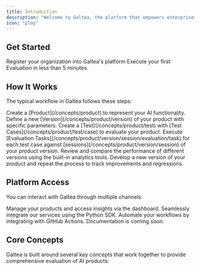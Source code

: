 ```yaml
---
title: Introduction
description: "Welcome to Galtea, the platform that empowers enterprises by providing a comprehensive AI evaluation platform that improves AI reliability, reduces risks, streamlines compliance, and accelerates time to market."
icon: "play"
---
```



## Get Started

<CardGroup cols={2}>
  <Card title="Register" icon="user-plus" href="/registration">
    Register your organization into Galtea's platform
  </Card>
  <Card title="Quickstart" icon="rocket" href="/quickstart">
    Execute your first Evaluation in less than 5 minutes
  </Card>
</CardGroup>

## How It Works

The typical workflow in Galtea follows these steps:

<Steps>
  <Step title="Create Product">Create a [Product](/concepts/product) to represent your AI functionality.</Step>
  <Step title="Create Version">Define a new [Version](/concepts/product/version) of your product with specific parameters.</Step>
  <Step title="Create Test">Create a [Test](/concepts/product/test) with [Test Cases](/concepts/product/test/case) to evaluate your product.</Step>
  <Step title="Run Evaluation Tasks">Execute [Evaluation Tasks](/concepts/product/version/session/evaluation/task) for each test case against [sessions](/concepts/product/version/session) of your product version.</Step>
  <Step title="Analyze Results">Review and compare the performance of different versions using the built-in analytics tools.</Step>
  <Step title="Iterate">Develop a new version of your product and repeat the process to track improvements and regressions.</Step>
</Steps>

## Platform Access

You can interact with Galtea through multiple channels:

<CardGroup cols={4}>
  <Card title="Web Platform" icon="globe" href="https://platform.galtea.ai/">
    Manage your products and access insights via the dashboard.
  </Card>
  <Card title="Python SDK" icon="python" href="/sdk/introduction">
    Seamlessly integrate our services using the Python SDK.
  </Card>
  <Card title="GitHub Actions" icon="github" href="/sdk/integrations/github-actions">
    Automate your workflows by integrating with GitHub Actions.
  </Card>
  <Card title="REST API" icon="code">
    Documentation is coming soon.
  </Card>
</CardGroup>

## Core Concepts

Galtea is built around several key concepts that work together to provide comprehensive evaluation of AI products:

<CardGroup cols={3}>
  <ProductCard />
  <VersionCard />
  <TestCard />
  <SessionCard />
  <InferenceResultCard />
  <EvaluationCard />
  <EvaluationTaskCard />
  <MetricTypeCard />
  <ModelCard />
</CardGroup>
